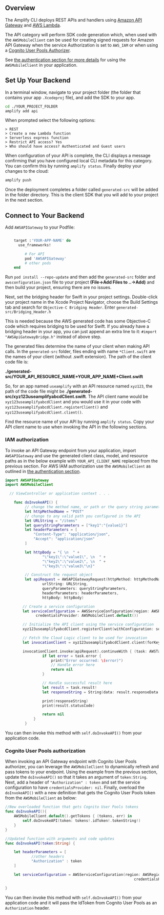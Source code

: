 ## Overview

The Amplify CLI deploys REST APIs and handlers using [Amazon API Gateway](http://docs.aws.amazon.com/apigateway/latest/developerguide/) and [AWS Lambda](http://docs.aws.amazon.com/lambda/latest/dg/).

The API category will perform SDK code generation which, when used with the `AWSMobileClient` can be used for creating signed requests for Amazon API Gateway when the service Authorization is set to `AWS_IAM` or when using a [Cognito User Pools Authorizer](https://docs.aws.amazon.com/apigateway/latest/developerguide/apigateway-integrate-with-cognito.html).

See [the authentication section for more details](/sdk/auth/how-it-works) for using the `AWSMobileClient` in your application.

## Set Up Your Backend

In a terminal window, navigate to your project folder (the folder that contains your app `.Xcodeproj` file), and add the SDK to your app.

```bash
cd ./YOUR_PROJECT_FOLDER
amplify add api
```

When prompted select the following options:

```console
> REST
> Create a new Lambda function
> Serverless express function
> Restrict API access? Yes
> Who should have access? Authenticated and Guest users
```

When configuration of your API is complete, the CLI displays a message confirming that you have configured local CLI metadata for this category. You can confirm this by running `amplify status`. Finally deploy your changes to the cloud:

```bash
amplify push
```

Once the deployment completes a folder called `generated-src` will be added in the folder directory. This is the client SDK that you will add to your project in the next section.

## Connect to Your Backend

Add `AWSAPIGateway` to your Podfile:

```ruby

	target :'YOUR-APP-NAME' do
	  use_frameworks!

	     # For API
	     pod 'AWSAPIGateway'
	     # other pods
	end
```

Run `pod install --repo-update` and then add the `generated-src` folder and `awsconfiguration.json` file to your project **(File->Add Files to ..->Add)** and then build your project, ensuring there are no issues.

Next, set the bridging header for Swift in your project settings. Double-click your project name in the Xcode Project Navigator, choose the Build Settings tab and search for  `Objective-C Bridging Header`. Enter `generated-src/Bridging_Header.h`

This is needed because the AWS generated code has some Objective-C code which requires bridging to be used for Swift. If you already have a bridging header in your app, you can just append an extra line to it: `#import "AWSApiGatewayBridge.h"` instead of above step.

The generated files determine the name of your client when making API calls. In the `generated-src` folder, files ending with name `*Client.swift` are the names of your client (without .swift extension). The path of the client code file is: 

**./generated-src/YOUR_API_RESOURCE_NAME+YOUR_APP_NAME+Client.swift**

So, for an app named `useamplify` with an API resource named `xyz123`, the path of the code file might be **./generated-src/xyz123useamplifyabcdClient.swift**. The API client name would be `xyz123useamplifyabcdClient` and you would use it in your code with `xyz123useamplifyabcdClient.registerClient()` and `xyz123useamplifyabcdClient.client()`.


Find the resource name of your API by running `amplify status`. Copy your API client name to use when invoking the API in the following sections.

### IAM authorization

To invoke an API Gateway endpoint from your application, import `AWSAPIGateway` and use the generated client class, model, and resource paths as in the below example with `YOUR_API_CLIENT_NAME` replaced from the previous section. For AWS IAM authorization use the `AWSMobileClient` as outlined in [the authentication section](/sdk/auth/how-it-works).

```swift
import AWSAPIGateway
import AWSMobileClient

  // ViewController or application context . . .

    func doInvokeAPI() {
         // change the method name, or path or the query string parameters here as desired
         let httpMethodName = "POST"
         // change to any valid path you configured in the API
         let URLString = "/items"
         let queryStringParameters = ["key1":"{value1}"]
         let headerParameters = [
             "Content-Type": "application/json",
             "Accept": "application/json"
         ]

         let httpBody = "{ \n  " +
                 "\"key1\":\"value1\", \n  " +
                 "\"key2\":\"value2\", \n  " +
                 "\"key3\":\"value3\"\n}"

         // Construct the request object
         let apiRequest = AWSAPIGatewayRequest(httpMethod: httpMethodName,
                 urlString: URLString,
                 queryParameters: queryStringParameters,
                 headerParameters: headerParameters,
                 httpBody: httpBody)

        // Create a service configuration
        let serviceConfiguration = AWSServiceConfiguration(region: AWSRegionType.USEast1,
              credentialsProvider: AWSMobileClient.default())

        // Initialize the API client using the service configuration
        xyz123useamplifyabcdClient.registerClient(withConfiguration: serviceConfiguration!, forKey: "CloudLogicAPIKey")

        // Fetch the Cloud Logic client to be used for invocation
        let invocationClient = xyz123useamplifyabcdClient.client(forKey: "CloudLogicAPIKey")

        invocationClient.invoke(apiRequest).continueWith { (task: AWSTask) -> Any? in
                 if let error = task.error {
                     print("Error occurred: \(error)")
                     // Handle error here
                     return nil
                 }

                 // Handle successful result here
                 let result = task.result!
                 let responseString = String(data: result.responseData!, encoding: .utf8)

                 print(responseString)
                 print(result.statusCode)

                 return nil
             }
         }
```

You can then invoke this method with `self.doInvokeAPI()` from your application code.

### Cognito User Pools authorization

When invoking an API Gateway endpoint with Cognito User Pools authorizer, you can leverage the `AWSMobileClient` to dynamically refresh and pass tokens to your endpoint. Using the example from the previous section, update the `doInvokeAPI()` so that it takes an argument of `token:String`. Next, add a header of `"Authorization" : token` and set the service configuration to have `credentialsProvider: nil`. Finally, overload the `doInvokeAPI()` with a new definition that gets the Cognito User Pools token from the `AWSMobileClient` as below:

```swift
//New overloaded function that gets Cognito User Pools tokens
func doInvokeAPI(){
    AWSMobileClient.default().getTokens { (tokens, err) in
        self.doInvokeAPI(token: tokens!.idToken!.tokenString!)
    }
}

//Updated function with arguments and code updates
func doInvokeAPI(token:String) {

    let headerParameters = [
            //other headers
            "Authorization" : token
    ]

    let serviceConfiguration = AWSServiceConfiguration(region: AWSRegionType.USEast1,
                                                           credentialsProvider: nil)

}
```

You can then invoke this method with `self.doInvokeAPI()` from your application code and it will pass the IdToken from Cognito User Pools as an `Authorization` header.
